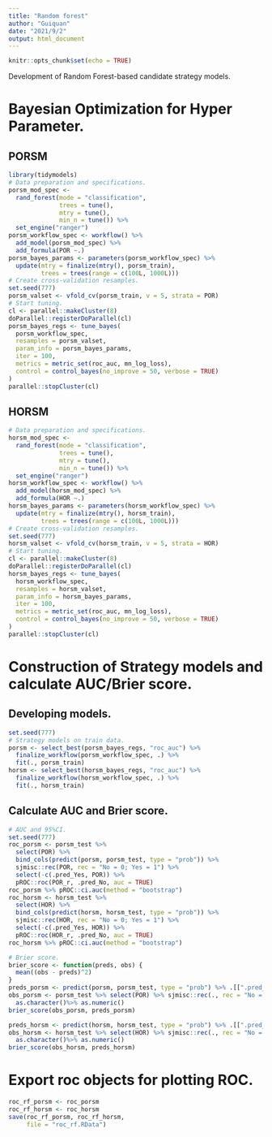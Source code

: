---
title: "Random forest"
author: "Guiquan"
date: "2021/9/2"
output: html_document
---

```{r setup, include=FALSE}
knitr::opts_chunk$set(echo = TRUE)
```

Development of Random Forest-based candidate strategy models.

# Bayesian Optimization for Hyper Parameter.
## **PORSM**
```{r}
library(tidymodels)
# Data preparation and specifications.
porsm_mod_spec <- 
  rand_forest(mode = "classification",
              trees = tune(),
              mtry = tune(),
              min_n = tune()) %>% 
  set_engine("ranger")
porsm_workflow_spec <- workflow() %>% 
  add_model(porsm_mod_spec) %>% 
  add_formula(POR ~.)
porsm_bayes_params <- parameters(porsm_workflow_spec) %>% 
  update(mtry = finalize(mtry(), porsm_train),
         trees = trees(range = c(100L, 1000L)))
# Create cross-validation resamples.
set.seed(777)
porsm_valset <- vfold_cv(porsm_train, v = 5, strata = POR)
# Start tuning.
cl <- parallel::makeCluster(8)
doParallel::registerDoParallel(cl)
porsm_bayes_regs <- tune_bayes(
  porsm_workflow_spec,
  resamples = porsm_valset,
  param_info = porsm_bayes_params,
  iter = 100,
  metrics = metric_set(roc_auc, mn_log_loss),
  control = control_bayes(no_improve = 50, verbose = TRUE)
)
parallel::stopCluster(cl)
```
## **HORSM**
```{r}
# Data preparation and specifications.
horsm_mod_spec <- 
  rand_forest(mode = "classification",
              trees = tune(),
              mtry = tune(),
              min_n = tune()) %>% 
  set_engine("ranger")
horsm_workflow_spec <- workflow() %>% 
  add_model(horsm_mod_spec) %>% 
  add_formula(HOR ~.)
horsm_bayes_params <- parameters(horsm_workflow_spec) %>% 
  update(mtry = finalize(mtry(), horsm_train),
         trees = trees(range = c(100L, 1000L)))
# Create cross-validation resamples.
set.seed(777)
horsm_valset <- vfold_cv(horsm_train, v = 5, strata = HOR)
# Start tuning.
cl <- parallel::makeCluster(8)
doParallel::registerDoParallel(cl)
horsm_bayes_regs <- tune_bayes(
  horsm_workflow_spec,
  resamples = horsm_valset,
  param_info = horsm_bayes_params,
  iter = 100,
  metrics = metric_set(roc_auc, mn_log_loss),
  control = control_bayes(no_improve = 50, verbose = TRUE)
)
parallel::stopCluster(cl)
```

# Construction of Strategy models and calculate AUC/Brier score.
## Developing models.
```{r}
set.seed(777)
# Strategy models on train data.
porsm <- select_best(porsm_bayes_regs, "roc_auc") %>% 
  finalize_workflow(porsm_workflow_spec, .) %>% 
  fit(., porsm_train)
horsm <- select_best(horsm_bayes_regs, "roc_auc") %>% 
  finalize_workflow(horsm_workflow_spec, .) %>% 
  fit(., horsm_train)
```
## Calculate AUC and Brier score.
```{r}
# AUC and 95%CI.
set.seed(777)
roc_porsm <- porsm_test %>% 
  select(POR) %>% 
  bind_cols(predict(porsm, porsm_test, type = "prob")) %>% 
  sjmisc::rec(POR, rec = "No = 0; Yes = 1") %>% 
  select(-c(.pred_Yes, POR)) %>% 
  pROC::roc(POR_r, .pred_No, auc = TRUE)
roc_porsm %>% pROC::ci.auc(method = "bootstrap")
roc_horsm <- horsm_test %>% 
  select(HOR) %>% 
  bind_cols(predict(horsm, horsm_test, type = "prob")) %>% 
  sjmisc::rec(HOR, rec = "No = 0; Yes = 1") %>% 
  select(-c(.pred_Yes, HOR)) %>% 
  pROC::roc(HOR_r, .pred_No, auc = TRUE)
roc_horsm %>% pROC::ci.auc(method = "bootstrap")

# Brier score.
brier_score <- function(preds, obs) {
  mean((obs - preds)^2)
}
preds_porsm <- predict(porsm, porsm_test, type = "prob") %>% .[[".pred_Yes"]] 
obs_porsm <- porsm_test %>% select(POR) %>% sjmisc::rec(., rec = "No = 0; Yes = 1") %>% .[["POR_r"]] %>%
  as.character()%>% as.numeric()
brier_score(obs_porsm, preds_porsm)

preds_horsm <- predict(horsm, horsm_test, type = "prob") %>% .[[".pred_Yes"]] 
obs_horsm <- horsm_test %>% select(HOR) %>% sjmisc::rec(., rec = "No = 0; Yes = 1") %>% .[["HOR_r"]] %>%
  as.character()%>% as.numeric()
brier_score(obs_horsm, preds_horsm)
```

# Export roc objects for plotting ROC.
```{r}
roc_rf_porsm <- roc_porsm
roc_rf_horsm <- roc_horsm
save(roc_rf_porsm, roc_rf_horsm, 
     file = "roc_rf.RData")
```


